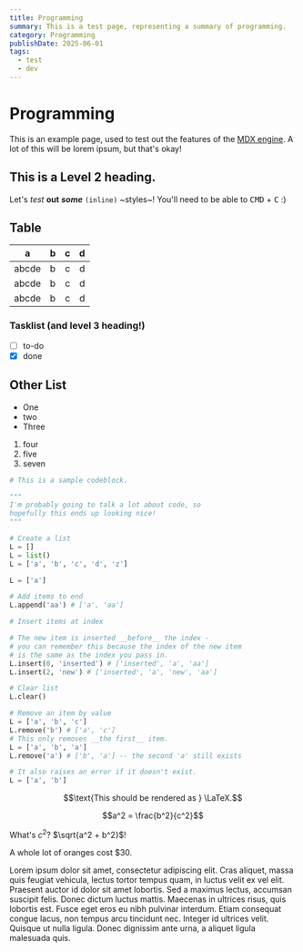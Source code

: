 ```yaml
---
title: Programming
summary: This is a test page, representing a summary of programming.
category: Programming
publishDate: 2025-06-01
tags:
  - test
  - dev
---
```


# Programming

This is an example page, used to test out the features of the [MDX engine](https://mdxjs.com).
A lot of this will be lorem ipsum, but that's okay!

## This is a Level 2 heading.

Let's _test_ **out** **_some_** `(inline)` ~styles~!
You'll need to be able to <kbd>CMD</kbd> + <kbd>C</kbd> :)

## Table

| a     | b   |   c |  d  |
| ----- | :-- | --: | :-: |
| abcde | b   |   c |  d  |
| abcde | b   |   c |  d  |
| abcde | b   |   c |  d  |

### Tasklist (and level 3 heading!)

- [ ] to-do
- [x] done

## Other List

- One
- two
- Three

1. four
1. five
1. seven

```py key=value
# This is a sample codeblock.

"""
I'm probably going to talk a lot about code, so
hopefully this ends up looking nice!
"""

# Create a list
L = []
L = list()
L = ['a', 'b', 'c', 'd', 'z']

L = ['a']

# Add items to end
L.append('aa') # ['a', 'aa']

# Insert items at index

# The new item is inserted __before__ the index -
# you can remember this because the index of the new item
# is the same as the index you pass in.
L.insert(0, 'inserted') # ['inserted', 'a', 'aa']
L.insert(2, 'new') # ['inserted', 'a', 'new', 'aa']

# Clear list
L.clear()

# Remove an item by value
L = ['a', 'b', 'c']
L.remove('b') # ['a', 'c']
# This only removes __the first__ item.
L = ['a', 'b', 'a']
L.remove('a') # ['b', 'a'] -- the second 'a' still exists

# It also raises an error if it doesn't exist.
L = ['a', 'b']
```

```math
\text{This should be rendered as } \LaTeX.
```

```math
a^2 = \frac{b^2}{c^2}
```

What's $c^2$? $\sqrt{a^2 + b^2}$!

A whole lot of oranges cost \$30.

Lorem ipsum dolor sit amet, consectetur adipiscing elit. Cras aliquet,
massa quis feugiat vehicula, lectus tortor tempus quam, in luctus
velit ex vel elit. Praesent auctor id dolor sit amet lobortis. Sed a
maximus lectus, accumsan suscipit felis. Donec dictum luctus mattis.
Maecenas in ultrices risus, quis lobortis est. Fusce eget eros eu nibh
pulvinar interdum. Etiam consequat congue lacus, non tempus arcu
tincidunt nec. Integer id ultrices velit. Quisque ut nulla ligula.
Donec dignissim ante urna, a aliquet ligula malesuada quis.
